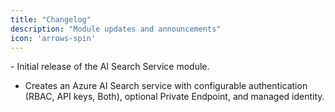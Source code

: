 ```yaml
---
title: "Changelog"
description: "Module updates and announcements"
icon: 'arrows-spin'
---
```


<Update label="2025/08/01" description="srch-v0.1.0">
  - Initial release of the AI Search Service module.

  - Creates an Azure AI Search service with configurable authentication (RBAC, API keys, Both), optional Private Endpoint, and managed identity.
  

</Update>


